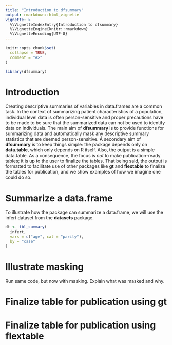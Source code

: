 ```yaml
---
title: "Introduction to dfsummary"
output: rmarkdown::html_vignette
vignette: >
  %\VignetteIndexEntry{Introduction to dfsummary}
  %\VignetteEngine{knitr::rmarkdown}
  %\VignetteEncoding{UTF-8}
---
```


```r
knitr::opts_chunk$set(
  collapse = TRUE,
  comment = "#>"
)
```

```r
library(dfsummary)
```

# Introduction

Creating descriptive summaries of variables in data.frames are a common task. In
the context of summarizing patient characteristics of a population, individual
level data is often person-sensitive and proper precautions have to be made to
be sure that the summarized data can not be used to identify data on individuals.
The main aim of **dfsummary** is to provide functions for summarizing data and
automatically mask any descriptive summary statistics that are deemed
person-sensitive. A secondary aim of **dfsummary** is to keep things simple:
the package depends only on **data.table**, which only depends on R itself. Also,
the output is a simple data.table. As a consequence, the focus is *not* to
make publication-ready tables; it is up to the user to finalize the tables. That
being said, the output is formatted to facilitate use of other packages like
**gt** and **flextable** to finalize the tables for publication, and we show
examples of how we imagine one could do so.

# Summarize a data.frame

To illustrate how the package can summarize a data.frame, we will use the infert
dataset from the **datasets** package.

```r

dt <- tbl_summary(
  infert,
  vars = c("age", cat = "parity"),
  by = "case"
)
```

# Illustrate masking

Run same code, but now with masking. Explain what was masked and why.


# Finalize table for publication using **gt**

# Finalize table for publication using **flextable**

